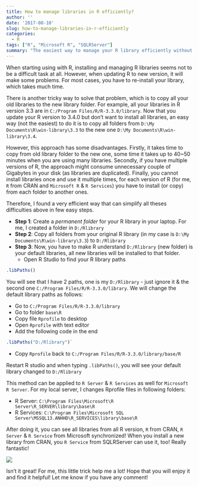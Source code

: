 ```yaml
---
title: How to manage libraries in R efficiently?
author: ''
date: '2017-08-10'
slug: how-to-manage-libraries-in-r-efficiently
categories:
  - R
tags: ["R", "Microsoft R", "SQLRServer"]
summary: "The easiest way to manage your R library efficiently without worrying when updating your R version"
---
```


When starting using with R, installing and managing R libraries seems not to be a difficult task at all. However, when updating R to new version, it will make some problems. For most cases, you have to re-install your library, which takes much time. 

There is another tricky way to solve that problem, which is to copy all your old libraries to the new library folder. For example, all your libraries in R version 3.3 are in `C:/Program Files/R/R-3.3.0/library`. Now that you update your R version to 3.4.0 but don't want to install all libraries, an easy way (not the easiest) to do it is to copy all folders from `D:\My Documents\R\win-library\3.3` to the new one `D:\My Documents\R\win-library\3.4`. 

However, this approach has some disadvantages. Firstly, it takes time to copy from old library folder to the new one, some time it takes up to 40~50 minutes when you are using many libraries. Secondly, if you have multiple versions of R, the approach might consume unnecessary couple of Gigabytes in your disk (as libraries are duplicated). Finally, you cannot install libraries once and use it multiple times, for each version of R (for me, `R` from CRAN and `Microsoft R` & `R Services`) you have to install (or copy) from each folder to another ones.

Therefore, I found a very efficient way that can simplify all theses difficulties above in few easy steps.

- **Step 1**: Create a *permanent folder* for your R library in your laptop. For me, I created a folder in `D:/Rlibrary`
- **Step 2**: Copy all folders from your original R library (in my case is `D:\My Documents\R\win-library\3.3`) to `D:/Rlibrary`
- **Step 3**: Now, you have to make R understand `D:/Rlibrary` (new folder) is your default libraries, all new libraries will be installed to that folder.
    - Open R Studio to find your R library paths

```r
.libPaths()
```

You will see that I have 2 paths, one is my `D:/Rlibrary` - just ignore it & the second one `C:/Program Files/R/R-3.3.0/library`. We will change the default library paths as follows:

- Go to `C:/Program Files/R/R-3.3.0/library`
- Go to folder `base\R`
- Copy file `Rprofile` to desktop
- Open `Rprofile` with text editor
- Add the following code in the end 

```r
.libPaths("D:/Rlibrary")`
```

- Copy `Rprofile` back to `C:/Program Files/R/R-3.3.0/library/base/R`

Restart R studio and when typing `.libPaths()`, you will see your default library changed to `D:/Rlibrary`

This method can be applied to `R Server` & `R Services` as well for `Microsoft R Server`. For my local server, I changes Rprofile files in following folders:

- R Server: `C:\Program Files\Microsoft\R Server\R_SERVER\library\base\R`
- R Services: `C:\Program Files\Microsoft SQL Server\MSSQL13.ANHHD\R_SERVICES\library\base\R`

After doing it, you can see all libraries from all R version, `R` from CRAN, `R Server` & `R Service` from Microsoft synchronized! When you install a new library from CRAN, you `R Service` from SQLRServer can use it, too! Really fantastic!

![](/img/sqlrserver.png)

Isn't it great! For me, this little trick help me a lot! Hope that you will enjoy it and find it helpful! Let me know if you have any comment!


